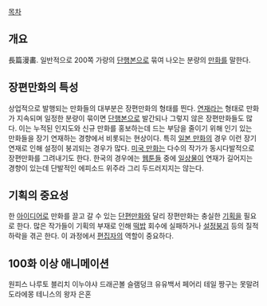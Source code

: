 [[목차]]
== 개요 ==
長篇漫畵. 일반적으로 200쪽 가량의 [[단행본]]으로 묶여 나오는 분량의 [[만화]]를 말한다.
== 장편만화의 특성 ==
상업적으로 발행되는 만화들의 대부분은 장편만화의 형태를 띈다. [[연재]]라는 형태로 만화가 지속되며 일정한 분량이 묶이면 [[단행본]]으로 발간되나 그렇지 않은 장편만화들도 많다. 이는 누적된 인지도와 신규 만화를 홍보하는데 드는 부담을 줄이기 위해 인기 있는 만화들을 장기 연재하는 경향에서 비롯되는 현상이다. 특히 [[일본 만화]]의 경우 이런 장기연재로 인해 설정이 붕괴되는 경우가 많다. [[미국 만화]]는 다수의 작가가 동시다발적으로 장편만화를 그려내기도 한다. 한국의 경우에는 [[웹툰]]들 중에 [[일상물]]이 연재가 길어지는 경향이 있는데 단발적인 에피소드 위주라 그리 두드러지지는 않는다.
== 기획의 중요성 ==
한 [[아이디어]]로 만화를 끌고 갈 수 있는 [[단편만화]]와 달리 장편만화는 충실한 [[기획]]을 필요로 한다. 많은 작가들이 기획의 부재로 인해 [[떡밥]] 회수에 실패하거나 [[설정붕괴]] 등의 질적 하락을 겪곤 한다. 이 과정에서 [[편집자]]의 역할이 중요하다.

== 100화 이상 애니메이션 ==
원피스
나루토
블리치
이누야샤
드래곤볼
슬램덩크
유유백서
페어리 테일
짱구는 못말려
도라에몽
테니스의 왕자
은혼
